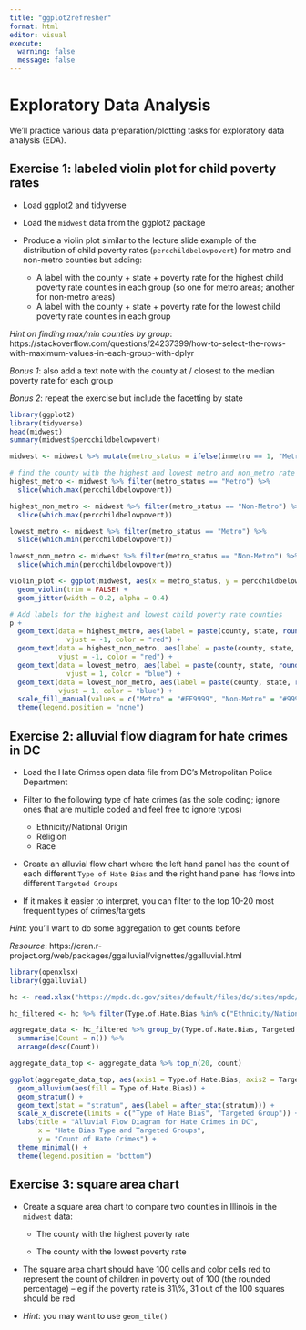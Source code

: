 ```yaml
---
title: "ggplot2refresher"
format: html
editor: visual
execute: 
  warning: false
  message: false
---
```


# Exploratory Data Analysis

We'll practice various data preparation/plotting tasks for exploratory data analysis (EDA).

## Exercise 1: labeled violin plot for child poverty rates

-   Load ggplot2 and tidyverse

-   Load the `midwest` data from the ggplot2 package

-   Produce a violin plot similar to the lecture slide example of the distribution of child poverty rates (`percchildbelowpovert`) for metro and non-metro counties but adding:

    -   A label with the county + state + poverty rate for the highest child poverty rate counties in each group (so one for metro areas; another for non-metro areas)
    -   A label with the county + state + poverty rate for the lowest child poverty rate counties in each group

*Hint on finding max/min counties by group*: https://stackoverflow.com/questions/24237399/how-to-select-the-rows-with-maximum-values-in-each-group-with-dplyr

*Bonus 1*: also add a text note with the county at / closest to the median poverty rate for each group

*Bonus 2*: repeat the exercise but include the facetting by state

```r
library(ggplot2)
library(tidyverse)
head(midwest)
summary(midwest$percchildbelowpovert)

midwest <- midwest %>% mutate(metro_status = ifelse(inmetro == 1, "Metro", "Non-Metro"))

# find the county with the highest and lowest metro and non_metro rate
highest_metro <- midwest %>% filter(metro_status == "Metro") %>% 
  slice(which.max(percchildbelowpovert))

highest_non_metro <- midwest %>% filter(metro_status == "Non-Metro") %>% 
  slice(which.max(percchildbelowpovert))

lowest_metro <- midwest %>% filter(metro_status == "Metro") %>% 
  slice(which.min(percchildbelowpovert))

lowest_non_metro <- midwest %>% filter(metro_status == "Non-Metro") %>% 
  slice(which.min(percchildbelowpovert))

violin_plot <- ggplot(midwest, aes(x = metro_status, y = percchildbelowpovert, fill = metro_status)) +
  geom_violin(trim = FALSE) +
  geom_jitter(width = 0.2, alpha = 0.4)

# Add labels for the highest and lowest child poverty rate counties
p + 
  geom_text(data = highest_metro, aes(label = paste(county, state, round(percchildbelowpovert, 1), sep = ", ")),
              vjust = -1, color = "red") +
  geom_text(data = highest_non_metro, aes(label = paste(county, state, round(percchildbelowpovert, 1), sep = ", ")),
            vjust = -1, color = "red") +
  geom_text(data = lowest_metro, aes(label = paste(county, state, round(percchildbelowpovert, 1), sep = ", ")),
              vjust = 1, color = "blue") +
  geom_text(data = lowest_non_metro, aes(label = paste(county, state, round(percchildbelowpovert, 1), sep = ", ")),
            vjust = 1, color = "blue") +
  scale_fill_manual(values = c("Metro" = "#FF9999", "Non-Metro" = "#9999FF")) +
  theme(legend.position = "none")


```

## Exercise 2: alluvial flow diagram for hate crimes in DC

-   Load the Hate Crimes open data file from DC's Metropolitan Police Department

-   Filter to the following type of hate crimes (as the sole coding; ignore ones that are multiple coded and feel free to ignore typos)

    -   Ethnicity/National Origin
    -   Religion
    -   Race

-   Create an alluvial flow chart where the left hand panel has the count of each different `Type of Hate Bias` and the right hand panel has flows into different `Targeted Groups`

-   If it makes it easier to interpret, you can filter to the top 10-20 most frequent types of crimes/targets

*Hint*: you'll want to do some aggregation to get counts before

*Resource*: https://cran.r-project.org/web/packages/ggalluvial/vignettes/ggalluvial.html

```r
library(openxlsx)
library(ggalluvial)

hc <- read.xlsx("https://mpdc.dc.gov/sites/default/files/dc/sites/mpdc/publication/attachments/Hate%20Crimes%20Open%20Data_16.xlsx")

hc_filtered <- hc %>% filter(Type.of.Hate.Bias %in% c("Ethnicity/National Origin", "Religion", "Race")) %>% filter(!grepl("/", Type.of.Hate.Bias))

aggregate_data <- hc_filtered %>% group_by(Type.of.Hate.Bias, Targeted.Group) %>%
  summarise(Count = n()) %>%
  arrange(desc(Count))

aggregate_data_top <- aggregate_data %>% top_n(20, count)

ggplot(aggregate_data_top, aes(axis1 = Type.of.Hate.Bias, axis2 = Targeted.Group, y = Count)) +
  geom_alluvium(aes(fill = Type.of.Hate.Bias)) +
  geom_stratum() +
  geom_text(stat = "stratum", aes(label = after_stat(stratum))) +
  scale_x_discrete(limits = c("Type of Hate Bias", "Targeted Group")) +
  labs(title = "Alluvial Flow Diagram for Hate Crimes in DC",
       x = "Hate Bias Type and Targeted Groups",
       y = "Count of Hate Crimes") +
  theme_minimal() +
  theme(legend.position = "bottom")
```

## Exercise 3: square area chart

-   Create a square area chart to compare two counties in Illinois in the `midwest` data:

    -   The county with the highest poverty rate

    -   The county with the lowest poverty rate

-   The square area chart should have 100 cells and color cells red to represent the count of children in poverty out of 100 (the rounded percentage) -- eg if the poverty rate is 31\\%, 31 out of the 100 squares should be red

-   *Hint*: you may want to use `geom_tile()`

```r


```
